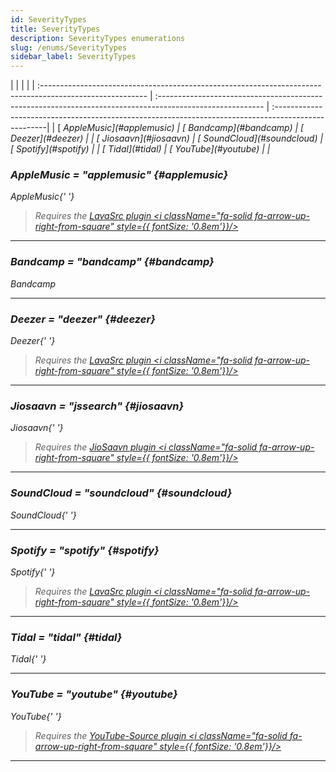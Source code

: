 ```yaml
---
id: SeverityTypes
title: SeverityTypes
description: SeverityTypes enumerations
slug: /enums/SeverityTypes
sidebar_label: SeverityTypes
---
```



<Tabs>
	<TabItem value="npm" label="Enumeration Members" default>
		|                                                                                                           |                                                                                                           |                                                                                                     |
        | :-------------------------------------------------------------------------------------------------------- | :-------------------------------------------------------------------------------------------------------- | :---------------------------------------------------------------------------------------------------|
        | [<i className="fa-regular fa-rectangle-list" style={{ fontSize: '0.8em' }} /> AppleMusic](#applemusic)    | [<i className="fa-regular fa-rectangle-list" style={{ fontSize: '0.8em' }} /> Bandcamp](#bandcamp)        | [<i className="fa-regular fa-rectangle-list" style={{ fontSize: '0.8em' }} /> Deezer](#deezer)      |
        | [<i className="fa-regular fa-rectangle-list" style={{ fontSize: '0.8em' }} /> Jiosaavn](#jiosaavn)        | [<i className="fa-regular fa-rectangle-list" style={{ fontSize: '0.8em' }} /> SoundCloud](#soundcloud)    | [<i className="fa-regular fa-rectangle-list" style={{ fontSize: '0.8em' }} /> Spotify](#spotify)    |
        | [<i className="fa-regular fa-rectangle-list" style={{ fontSize: '0.8em' }} /> Tidal](#tidal)              | [<i className="fa-regular fa-rectangle-list" style={{ fontSize: '0.8em' }} /> YouTube](#youtube)          |                                                                                                     |
	</TabItem>
    
</Tabs>

### AppleMusic = "applemusic" {#applemusic}

<span className="info badge">AppleMusic</span>{' '}

> Requires the [LavaSrc plugin <i className="fa-solid fa-arrow-up-right-from-square" style={{ fontSize: '0.8em'}}/>](https://github.com/topi314/LavaSrc)

---

### Bandcamp = "bandcamp" {#bandcamp}

<span className="info badge">Bandcamp</span>

---

### Deezer = "deezer" {#deezer}

<span className="info badge">Deezer</span>{' '}

> Requires the [LavaSrc plugin <i className="fa-solid fa-arrow-up-right-from-square" style={{ fontSize: '0.8em'}}/>](https://github.com/topi314/LavaSrc)

---

### Jiosaavn = "jssearch" {#jiosaavn}

<span className="info badge">Jiosaavn</span>{' '}

> Requires the [JioSaavn plugin <i className="fa-solid fa-arrow-up-right-from-square" style={{ fontSize: '0.8em'}}/>](https://github.com/appujet/jiosaavn-plugin)

---

### SoundCloud = "soundcloud" {#soundcloud}

<span className="info badge">SoundCloud</span>{' '}

---

### Spotify = "spotify" {#spotify}

<span className="info badge">Spotify</span>{' '}

> Requires the [LavaSrc plugin <i className="fa-solid fa-arrow-up-right-from-square" style={{ fontSize: '0.8em'}}/>](https://github.com/topi314/LavaSrc)

---

### Tidal = "tidal" {#tidal}

<span className="info badge">Tidal</span>{' '}

---

### YouTube = "youtube" {#youtube}

<span className="info badge">YouTube</span>{' '}

> Requires the [YouTube-Source plugin <i className="fa-solid fa-arrow-up-right-from-square" style={{ fontSize: '0.8em'}}/>](https://github.com/lavalink-devs/youtube-source)

---
